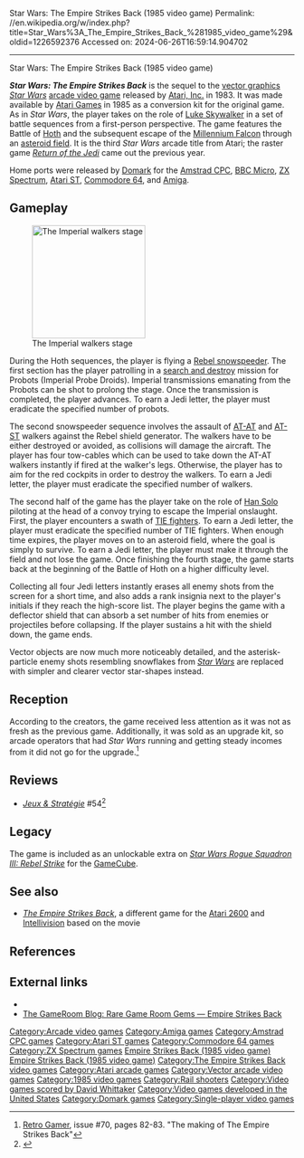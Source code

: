 Star Wars: The Empire Strikes Back (1985 video game)
Permalink: //en.wikipedia.org/w/index.php?title=Star_Wars%3A_The_Empire_Strikes_Back_%281985_video_game%29&oldid=1226592376
Accessed on: 2024-06-26T16:59:14.904702



------
Star Wars: The Empire Strikes Back (1985 video game)
{{Short description|1985 video game}}
{{Infobox video game
| title = Star Wars: The Empire Strikes Back
| image = Empire arcade flyer.png
| caption = North American arcade flyer
| developer = [[Atari Games]]<ref name="gamefaqs"/>
| publisher = Atari Games<ref name="gamefaqs"/>
| designer = Mike Hally
| programmer = Greg Rivera<br>Norm Avellar
| artist = Dave Ralston
| composer = [[Brad Fuller (composer)|Brad Fuller]]
| release = {{vgrelease|NA|March 1985<ref name="gamefaqs">[http://www.gamefaqs.com/arcade/563968-star-wars-the-empire-strikes-back/data ''Star Wars: The Empire Strikes Back''] at GameFAQs</ref>}}
| genre = [[Rail shooter]]
| modes = [[Single-player video game|Single-player]]
| platforms = [[Arcade video game|Arcade]], [[Amiga]], [[Amstrad CPC]], [[Atari ST]], [[Commodore 64]], [[ZX Spectrum]], [[BBC Micro]]
}}

'''''Star Wars: The Empire Strikes Back''''' is the sequel to the [[vector graphics]] ''[[Star Wars (1983 video game)|Star Wars]]'' [[arcade video game]] released by [[Atari, Inc.]] in 1983. It was made available by [[Atari Games]] in 1985 as a conversion kit for the original game. As in ''Star Wars'', the player takes on the role of [[Luke Skywalker]] in a set of battle sequences from a first-person perspective. The game features the Battle of [[Hoth]] and the subsequent escape of the [[Millennium Falcon]] through an [[asteroid field]]. It is the third ''Star Wars'' arcade title from Atari; the raster game ''[[Star Wars: Return of the Jedi (video game)|Return of the Jedi]]'' came out the previous year.

Home ports were released by [[Domark]] for the [[Amstrad CPC]], [[BBC Micro]], [[ZX Spectrum]], [[Atari ST]], [[Commodore 64]], and [[Amiga]].

==Gameplay==
[[Image:Esb screenshot.png|200px|left|thumb|The Imperial walkers stage]]

During the Hoth sequences, the player is flying a [[List of Star Wars air, aquatic, and ground vehicles#Snowspeeder (T-47 Airspeeder)|Rebel snowspeeder]]. The first section has the player patrolling in a [[search and destroy]] mission for Probots (Imperial Probe Droids). Imperial transmissions emanating from the Probots can be shot to prolong the stage. Once the transmission is completed, the player advances. To earn a Jedi letter, the player must eradicate the specified number of probots.

The second snowspeeder sequence involves the assault of [[AT-AT]] and [[AT-ST]] walkers against the Rebel shield generator. The walkers have to be either destroyed or avoided, as collisions will damage the aircraft. The player has four tow-cables which can be used to take down the AT-AT walkers instantly if fired at the walker's legs. Otherwise, the player has to aim for the red cockpits in order to destroy the walkers. To earn a Jedi letter, the player must eradicate the specified number of walkers.

The second half of the game has the player take on the role of [[Han Solo]] piloting at the head of a convoy trying to escape the Imperial onslaught. First, the player encounters a swath of [[TIE fighter]]s. To earn a Jedi letter, the player must eradicate the specified number of TIE fighters. When enough time expires, the player moves on to an asteroid field, where the goal is simply to survive. To earn a Jedi letter, the player must make it through the field and not lose the game. Once finishing the fourth stage, the game starts back at the beginning of the Battle of Hoth on a higher difficulty level.

Collecting all four Jedi letters instantly erases all enemy shots from the screen for a short time, and also adds a rank insignia next to the player's initials if they reach the high-score list. The player begins the game with a deflector shield that can absorb a set number of hits from enemies or projectiles before collapsing. If the player sustains a hit with the shield down, the game ends.

Vector objects are now much more noticeably detailed, and the asterisk-particle enemy shots resembling snowflakes from ''[[Star Wars (arcade game)|Star Wars]]'' are replaced with simpler and clearer vector star-shapes instead.

==Reception==
{{Video game reviews
| award1Pub = ''Crash''
| award1 = Crash Smash<ref>Game review, Crash magazine, [[Newsfield Publications]], issue 54, July 1988</ref>
}}
According to the creators, the game received less attention as it was not as fresh as the previous game. Additionally, it was sold as an upgrade kit, so arcade operators that had ''Star Wars'' running and getting steady incomes from it did not go for the upgrade.<ref>[[Retro Gamer]], issue #70, pages 82-83. "The making of The Empire Strikes Back"</ref>

==Reviews==
*''[[:fr:Jeux et Stratégie|Jeux & Stratégie]]'' #54<ref>{{cite web | url=https://archive.org/details/jeux-et-strategie-54/page/78/mode/2up | title=Jeux & stratégie 54 | date=December 1988 }}</ref>

==Legacy==
The game is included as an unlockable extra on ''[[Star Wars Rogue Squadron III: Rebel Strike]]'' for the [[GameCube]].

==See also==
* ''[[Star Wars: The Empire Strikes Back (Parker Bros. video game)|The Empire Strikes Back]]'', a different game for the [[Atari 2600]] and [[Intellivision]] based on the movie

== References ==
{{Reflist}}

==External links==
*{{KLOV game|id=7708|name=The Empire Strikes Back}}
*[https://gameroomblog.com/reviews/rare-game-room-gems-empire-strikes-back The GameRoom Blog: Rare Game Room Gems — Empire Strikes Back] {{Webarchive|url=https://web.archive.org/web/20200304051318/https://gameroomblog.com/reviews/rare-game-room-gems-empire-strikes-back |date=2020-03-04 }}

{{Star Wars games}}
{{Star Wars Trilogy}}
{{Authority control}}

[[Category:Arcade video games]]
[[Category:Amiga games]]
[[Category:Amstrad CPC games]]
[[Category:Atari ST games]]
[[Category:Commodore 64 games]]
[[Category:ZX Spectrum games]]
[[Category:Star Wars video games|Empire Strikes Back (1985 video game)]]
[[Category:Star Wars arcade games|Empire Strikes Back (1985 video game)]]
[[Category:The Empire Strikes Back video games]]
[[Category:Atari arcade games]]
[[Category:Vector arcade video games]]
[[Category:1985 video games]]
[[Category:Rail shooters]]
[[Category:Video games scored by David Whittaker]]
[[Category:Video games developed in the United States]]
[[Category:Domark games]]
[[Category:Single-player video games]]
